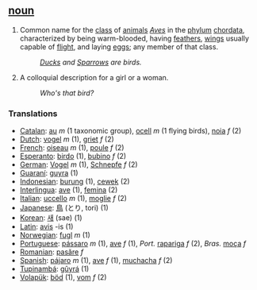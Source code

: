 ==  [[noun]]  ==
#Common name for the [[class]] of [[animal]]s ''[[Aves]]'' in the [[phylum]] [[chordata]], characterized by being warm-blooded, having [[feather]]s, [[wing]]s usually capable of [[flight]], and laying [[egg]]s; any member of that class.
#:''[[Duck]]s and [[Sparrow]]s are birds.''
#A colloquial description for a girl or a woman.
#:''Who's that bird?''

=== Translations ===
*[[Catalan]]: [[au]] ''m'' (1 taxonomic group), [[ocell]] ''m'' (1 flying birds), [[noia]] ''f'' (2)
*[[Dutch]]: [[vogel]] ''m'' (1), [[griet]] ''f'' (2)  
*[[French]]: [[oiseau]] ''m'' (1), [[poule]] ''f'' (2)  
*[[Esperanto]]: [[birdo]] (1), [[bubino]] ''f'' (2)  
*[[German]]: [[Vogel]] ''m'' (1), [[Schnepfe]] ''f'' (2) 
*[[Guaraní]]: [[guyra]] (1)
*[[Indonesian]]: [[burung]] (1), [[cewek]] (2)
*[[Interlingua]]: [[ave]] (1), [[femina]] (2)   
*[[Italian]]: [[uccello]] ''m'' (1), [[moglie]] ''f'' (2)   
*[[Japanese]]: [[鳥]] (とり, tori) (1)
*[[Korean]]: [[새]] (sae) (1)
*[[Latin]]: [[avis]] -is (1)  
*[[Norwegian]]: [[fugl]] ''m'' (1)   
*[[Portuguese]]: [[pássaro]] ''m'' (1), [[ave]] ''f'' (1), ''Port.'' [[rapariga]] ''f'' (2), ''Bras.'' [[moça]] ''f''
*[[Romanian]]: [[pasăre]] ''f''
*[[Spanish]]: [[pájaro]] ''m'' (1), [[ave]] ''f'' (1), [[muchacha]] ''f'' (2)
*[[Tupinambá]]: [[gûyrá]] (1)
*[[Volapük]]: [[böd]] (1), [[vom]] ''f'' (2)